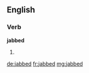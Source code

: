 ==English==

===Verb===
'''jabbed'''

# {{en-past of|jab}}

[[de:jabbed]]
[[fr:jabbed]]
[[mg:jabbed]]